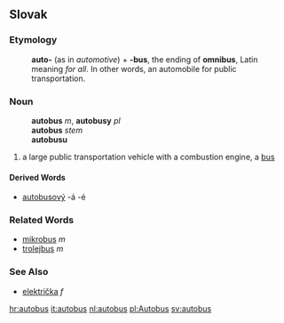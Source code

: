 ==Slovak==
===Etymology===
:'''auto-''' (as in ''automotive'') + '''-bus''', the ending of '''omnibus''', Latin meaning ''for all''. In other words, an automobile for public transportation.
===Noun===
:'''autobus''' ''m'', '''autobusy''' ''pl''
:'''autobus''' ''stem''
:'''autobusu''' ''{{gensg}}''
:{{decpat}} {{dub}}
# a large public transportation vehicle with a combustion engine, a [[bus]]
====Derived Words====
* [[autobusový]] -á -é
===Related Words===
* [[mikrobus#Slovak|mikrobus]] ''m''
* [[trolejbus#Slovak|trolejbus]] ''m''
===See Also===
* [[električka#Slovak|električka]] ''f''

[[hr:autobus]]
[[it:autobus]]
[[nl:autobus]]
[[pl:Autobus]]
[[sv:autobus]]